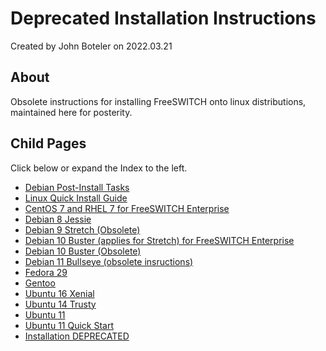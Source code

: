 
# Deprecated Installation Instructions 

 Created by  John Boteler on 2022.03.21

## About

Obsolete instructions for installing FreeSWITCH onto linux distributions, maintained here for posterity.

  
## Child Pages

Click below or expand the Index to the left.

* [Debian Post-Install Tasks](./Debian-Post-Install-Tasks_13172868.mdx#about)
* [Linux Quick Install Guide](./Linux-Quick-Install-Guide_1966854.mdx#download)
* [CentOS 7 and RHEL 7 for FreeSWITCH Enterprise](./CentOS-7-and-RHEL-7-for-FreeSWITCH-Enterprise_27590673.mdx#about)
* [Debian 8 Jessie](./Debian-8-Jessie/index.mdx#about)
* [Debian 9 Stretch (Obsolete)](./15139022.mdx#about)
* [Debian 10 Buster (applies for Stretch) for FreeSWITCH Enterprise](./27590677.mdx#about)
* [Debian 10 Buster (Obsolete)](./25460805.mdx#about)
* [Debian 11 Bullseye (obsolete insructions)](./61210850.mdx#about)
* [Fedora 29](./Fedora-29_17695908.mdx#about)
* [Gentoo](./Gentoo/index.mdx)
* [Ubuntu 16 Xenial](./Ubuntu-16-Xenial_10683647.mdx)
* [Ubuntu 14 Trusty](./Ubuntu-14-Trusty_10682782.mdx#about)
* [Ubuntu 11](./Ubuntu-11_9633808.mdx#about)
* [Ubuntu 11 Quick Start](./Ubuntu-11-Quick-Start_13173945.mdx#--)
* [Installation DEPRECATED](./Installation-DEPRECATED_3965540.mdx#errors)
  
  

